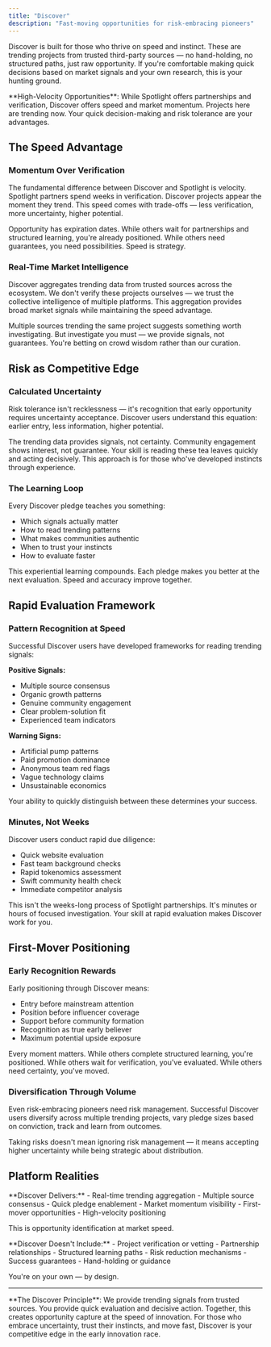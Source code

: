 ```yaml
---
title: "Discover"
description: "Fast-moving opportunities for risk-embracing pioneers"
---
```


Discover is built for those who thrive on speed and instinct. These are trending projects from trusted third-party sources — no hand-holding, no structured paths, just raw opportunity. If you're comfortable making quick decisions based on market signals and your own research, this is your hunting ground.

<Info>
**High-Velocity Opportunities**: While Spotlight offers partnerships and verification, Discover offers speed and market momentum. Projects here are trending now. Your quick decision-making and risk tolerance are your advantages.
</Info>

## The Speed Advantage

### Momentum Over Verification

The fundamental difference between Discover and Spotlight is velocity. Spotlight partners spend weeks in verification. Discover projects appear the moment they trend. This speed comes with trade-offs — less verification, more uncertainty, higher potential.

Opportunity has expiration dates. While others wait for partnerships and structured learning, you're already positioned. While others need guarantees, you need possibilities. Speed is strategy.

### Real-Time Market Intelligence

Discover aggregates trending data from trusted sources across the ecosystem. We don't verify these projects ourselves — we trust the collective intelligence of multiple platforms. This aggregation provides broad market signals while maintaining the speed advantage.

Multiple sources trending the same project suggests something worth investigating. But investigate you must — we provide signals, not guarantees. You're betting on crowd wisdom rather than our curation.

## Risk as Competitive Edge

### Calculated Uncertainty

Risk tolerance isn't recklessness — it's recognition that early opportunity requires uncertainty acceptance. Discover users understand this equation: earlier entry, less information, higher potential.

The trending data provides signals, not certainty. Community engagement shows interest, not guarantee. Your skill is reading these tea leaves quickly and acting decisively. This approach is for those who've developed instincts through experience.

### The Learning Loop

Every Discover pledge teaches you something:
- Which signals actually matter
- How to read trending patterns
- What makes communities authentic
- When to trust your instincts
- How to evaluate faster

This experiential learning compounds. Each pledge makes you better at the next evaluation. Speed and accuracy improve together.

## Rapid Evaluation Framework

### Pattern Recognition at Speed

Successful Discover users have developed frameworks for reading trending signals:

**Positive Signals:**
- Multiple source consensus
- Organic growth patterns
- Genuine community engagement
- Clear problem-solution fit
- Experienced team indicators

**Warning Signs:**
- Artificial pump patterns
- Paid promotion dominance
- Anonymous team red flags
- Vague technology claims
- Unsustainable economics

Your ability to quickly distinguish between these determines your success.

### Minutes, Not Weeks

Discover users conduct rapid due diligence:
- Quick website evaluation
- Fast team background checks
- Rapid tokenomics assessment
- Swift community health check
- Immediate competitor analysis

This isn't the weeks-long process of Spotlight partnerships. It's minutes or hours of focused investigation. Your skill at rapid evaluation makes Discover work for you.

## First-Mover Positioning

### Early Recognition Rewards

Early positioning through Discover means:
- Entry before mainstream attention
- Position before influencer coverage
- Support before community formation
- Recognition as true early believer
- Maximum potential upside exposure

Every moment matters. While others complete structured learning, you're positioned. While others wait for verification, you've evaluated. While others need certainty, you've moved.

### Diversification Through Volume

Even risk-embracing pioneers need risk management. Successful Discover users diversify across multiple trending projects, vary pledge sizes based on conviction, track and learn from outcomes.

Taking risks doesn't mean ignoring risk management — it means accepting higher uncertainty while being strategic about distribution.

## Platform Realities

<Success>
**Discover Delivers:**
- Real-time trending aggregation
- Multiple source consensus
- Quick pledge enablement
- Market momentum visibility
- First-mover opportunities
- High-velocity positioning

This is opportunity identification at market speed.
</Success>

<Warning>
**Discover Doesn't Include:**
- Project verification or vetting
- Partnership relationships
- Structured learning paths
- Risk reduction mechanisms
- Success guarantees
- Hand-holding or guidance

You're on your own — by design.
</Warning>

---

<Info>
**The Discover Principle**: We provide trending signals from trusted sources. You provide quick evaluation and decisive action. Together, this creates opportunity capture at the speed of innovation. For those who embrace uncertainty, trust their instincts, and move fast, Discover is your competitive edge in the early innovation race.
</Info>